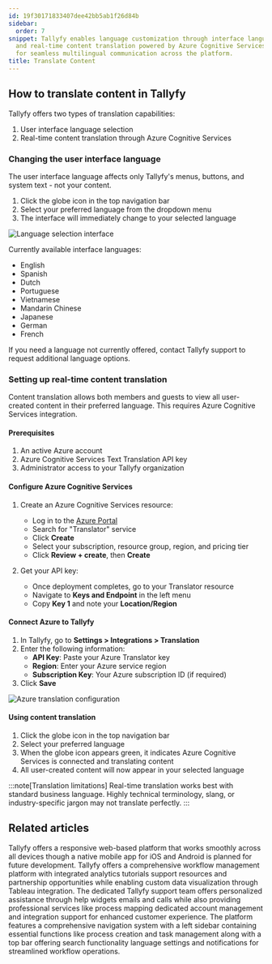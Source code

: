 ```yaml
---
id: 19f30171833407dee42bb5ab1f26d84b
sidebar:
  order: 7
snippet: Tallyfy enables language customization through interface language selection
  and real-time content translation powered by Azure Cognitive Services integration
  for seamless multilingual communication across the platform.
title: Translate Content
---
```


## How to translate content in Tallyfy

Tallyfy offers two types of translation capabilities:
1. User interface language selection
2. Real-time content translation through Azure Cognitive Services

### Changing the user interface language

The user interface language affects only Tallyfy's menus, buttons, and system text - not your content.

1. Click the globe icon in the top navigation bar
2. Select your preferred language from the dropdown menu
3. The interface will immediately change to your selected language

![Language selection interface](https://screenshots.tallyfy.com/tallyfy%2Fpro%2Fdesktop-light-change-language.png)

Currently available interface languages:
- English
- Spanish
- Dutch
- Portuguese
- Vietnamese
- Mandarin Chinese
- Japanese
- German
- French

If you need a language not currently offered, contact Tallyfy support to request additional language options.

### Setting up real-time content translation

Content translation allows both members and guests to view all user-created content in their preferred language. This requires Azure Cognitive Services integration.

#### Prerequisites

1. An active Azure account
2. Azure Cognitive Services Text Translation API key
3. Administrator access to your Tallyfy organization

#### Configure Azure Cognitive Services

1. Create an Azure Cognitive Services resource:
   - Log in to the [Azure Portal](https://portal.azure.com)
   - Search for "Translator" service
   - Click **Create**
   - Select your subscription, resource group, region, and pricing tier
   - Click **Review + create**, then **Create**

2. Get your API key:
   - Once deployment completes, go to your Translator resource
   - Navigate to **Keys and Endpoint** in the left menu
   - Copy **Key 1** and note your **Location/Region**

#### Connect Azure to Tallyfy

1. In Tallyfy, go to **Settings > Integrations > Translation**
2. Enter the following information:
   - **API Key**: Paste your Azure Translator key
   - **Region**: Enter your Azure service region
   - **Subscription Key**: Your Azure subscription ID (if required)
3. Click **Save**

![Azure translation configuration](https://screenshots.tallyfy.com/tallyfy%2Fpro%2Fdesktop-light-translate-service.png)

#### Using content translation

1. Click the globe icon in the top navigation bar
2. Select your preferred language
3. When the globe icon appears green, it indicates Azure Cognitive Services is connected and translating content
4. All user-created content will now appear in your selected language

:::note[Translation limitations]
Real-time translation works best with standard business language. Highly technical terminology, slang, or industry-specific jargon may not translate perfectly.
:::


## Related articles
<CardGrid>
<LinkTitleCard header="<b>Miscellaneous > Tallyfy on mobile devices</b>" href="/products/pro/miscellaneous/does-tallyfy-work-on-all-devices/" > Tallyfy offers a responsive web-based platform that works smoothly across all devices though a native mobile app for iOS and Android is planned for future development. </LinkTitleCard>
<LinkTitleCard header="<b>Tutorials > Key Features</b>" href="/products/pro/tutorials/features/" > Tallyfy offers a comprehensive workflow management platform with integrated analytics tutorials support resources and partnership opportunities while enabling custom data visualization through Tableau integration. </LinkTitleCard>
<LinkTitleCard header="<b>Support > Contact Tallyfy support or engage in professional services</b>" href="/products/pro/miscellaneous/support/how-can-i-contact-tallyfys-support-team/" > The dedicated Tallyfy support team offers personalized assistance through help widgets emails and calls while also providing professional services like process mapping dedicated account management and integration support for enhanced customer experience. </LinkTitleCard>
<LinkTitleCard header="<b>Tutorials > Navigate Tallyfy</b>" href="/products/pro/tutorials/navigate-tallyfy/" > The platform features a comprehensive navigation system with a left sidebar containing essential functions like process creation and task management along with a top bar offering search functionality language settings and notifications for streamlined workflow operations. </LinkTitleCard>
</CardGrid>
